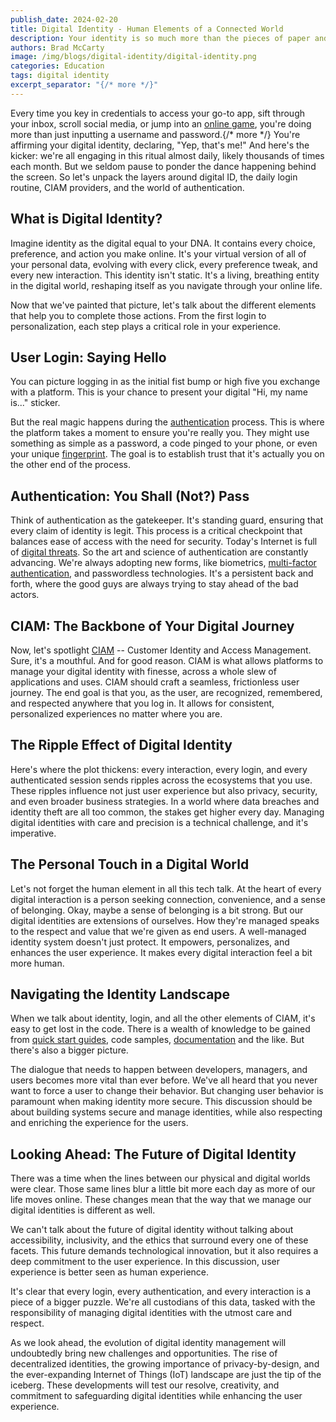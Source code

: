 ```yaml
---
publish_date: 2024-02-20
title: Digital Identity - Human Elements of a Connected World
description: Your identity is so much more than the pieces of paper and plastic that sit in a wallet. In today's world, your digital identity is valuable, and ever-changing.
authors: Brad McCarty
image: /img/blogs/digital-identity/digital-identity.png
categories: Education
tags: digital identity
excerpt_separator: "{/* more */}"
---
```

Every time you key in credentials to access your go-to app, sift through your inbox, scroll social media, or jump into an [online game](industries/gaming-entertainment), you're doing more than just inputting a username and password.{/* more */} You're affirming your digital identity, declaring, "Yep, that's me!" And here's the kicker: we're all engaging in this ritual almost daily, likely thousands of times each month. But we seldom pause to ponder the dance happening behind the screen. So let's unpack the layers around digital ID, the daily login routine, CIAM providers, and the world of authentication.

## What is Digital Identity?

Imagine identity as the digital equal to your DNA. It contains every choice, preference, and action you make online. It's your virtual version of all of your personal data, evolving with every click, every preference tweak, and every new interaction. This identity isn't static. It's a living, breathing entity in the digital world, reshaping itself as you navigate through your online life.

Now that we've painted that picture, let's talk about the different elements that help you to complete those actions. From the first login to personalization, each step plays a critical role in your experience.

## User Login: Saying Hello

You can picture logging in as the initial fist bump or high five you exchange with a platform. This is your chance to present your digital "Hi, my name is..." sticker.

But the real magic happens during the [authentication](/articles/authentication/) process. This is where the platform takes a moment to ensure you're really you. They might use something as simple as a password, a code pinged to your phone, or even your unique [fingerprint](/articles/authentication/passwordless-authentication-security). The goal is to establish trust that it's actually you on the other end of the process.

## Authentication: You Shall (Not?) Pass

Think of authentication as the gatekeeper. It's standing guard, ensuring that every claim of identity is legit. This process is a critical checkpoint that balances ease of access with the need for security. Today's Internet is full of [digital threats](/blog/grammarly-proves-ciam-not-optional). So the art and science of authentication are constantly advancing. We're always adopting new forms, like biometrics, [multi-factor authentication](/articles/authentication/multi-factor-authentication), and passwordless technologies. It's a persistent back and forth, where the good guys are always trying to stay ahead of the bad actors.

## CIAM: The Backbone of Your Digital Journey

Now, let's spotlight [CIAM](/articles/ciam/) -- Customer Identity and Access Management. Sure, it's a mouthful. And for good reason. CIAM is what allows platforms to manage your digital identity with finesse, across a whole slew of applications and uses. CIAM should craft a seamless, frictionless user journey. The end goal is that you, as the user, are recognized, remembered, and respected anywhere that you log in. It allows for consistent, personalized experiences no matter where you are.

## The Ripple Effect of Digital Identity

Here's where the plot thickens: every interaction, every login, and every authenticated session sends ripples across the ecosystems that you use. These ripples influence not just user experience but also privacy, security, and even broader business strategies. In a world where data breaches and identity theft are all too common, the stakes get higher every day. Managing digital identities with care and precision is a technical challenge, and it's imperative.

## The Personal Touch in a Digital World

Let's not forget the human element in all this tech talk. At the heart of every digital interaction is a person seeking connection, convenience, and a sense of belonging. Okay, maybe a sense of belonging is a bit strong. But our digital identities are extensions of ourselves. How they're managed speaks to the respect and value that we're given as end users. A well-managed identity system doesn't just protect. It empowers, personalizes, and enhances the user experience. It makes every digital interaction feel a bit more human.

## Navigating the Identity Landscape

When we talk about identity, login, and all the other elements of CIAM, it's easy to get lost in the code. There is a wealth of knowledge to be gained from [quick start guides](/docs/quickstarts/#web-application), code samples, [documentation](/docs/) and the like. But there's also a bigger picture.

The dialogue that needs to happen between developers, managers, and users becomes more vital than ever before. We've all heard that you never want to force a user to change their behavior. But changing user behavior is paramount when making identity more secure. This discussion should be about building systems secure and manage identities, while also respecting and enriching the experience for the users.

## Looking Ahead: The Future of Digital Identity

There was a time when the lines between our physical and digital worlds were clear. Those same lines blur a little bit more each day as more of our life moves online. These changes mean that the way that we manage our digital identities is different as well.

We can't talk about the future of digital identity without talking about accessibility, inclusivity, and the ethics that surround every one of these facets. This future demands technological innovation, but it also requires a deep commitment to the user experience. In this discussion, user experience is better seen as human experience.

It's clear that every login, every authentication, and every interaction is a piece of a bigger puzzle. We're all custodians of this data, tasked with the responsibility of managing digital identities with the utmost care and respect.

As we look ahead, the evolution of digital identity management will undoubtedly bring new challenges and opportunities. The rise of decentralized identities, the growing importance of privacy-by-design, and the ever-expanding Internet of Things (IoT) landscape are just the tip of the iceberg. These developments will test our resolve, creativity, and commitment to safeguarding digital identities while enhancing the user experience.
